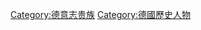 {{Catnav|頁面分類|各種主題的頁面分類|按國家分類|各國歷史|德國歷史}}
{{Catnav|頁面分類|历史|各國歷史|德國歷史}}
{{Catnav|頁面分類|历史|各區域的歷史|欧洲历史|德國歷史}}
{{Catnav|頁面分類|人物|各國人物|德国人|德国贵族}}

{{catmore|安哈尔特统治者列表}}

[[Category:德意志贵族|Category:德意志贵族]]
[[Category:德國歷史人物|Category:德國歷史人物]]
